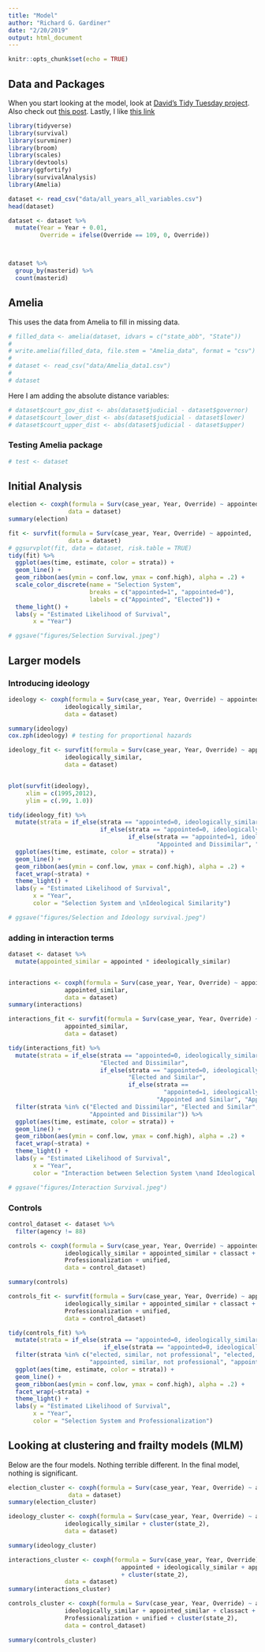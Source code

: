 ```yaml
---
title: "Model"
author: "Richard G. Gardiner"
date: "2/20/2019"
output: html_document
---
```


```r
knitr::opts_chunk$set(echo = TRUE)
```

## Data and Packages

When you start looking at the model, look at [David's Tidy Tuesday project](https://mobile.twitter.com/drob/status/1082318029168566273?s=21). Also check out [this post](https://hockey-graphs.com/2019/01/07/quantifying-differences-between-the-regular-season-and-playoffs-using-survival-analysis/?blogsub=confirming#subscribe-blog).  Lastly, I like [this link](https://rpubs.com/daspringate/survival)

```r
library(tidyverse)
library(survival)
library(survminer)
library(broom)
library(scales)
library(devtools)
library(ggfortify)
library(survivalAnalysis)
library(Amelia)
```

```r
dataset <- read_csv("data/all_years_all_variables.csv")
head(dataset)

dataset <- dataset %>%
  mutate(Year = Year + 0.01,
         Override = ifelse(Override == 109, 0, Override))



dataset %>%
  group_by(masterid) %>%
  count(masterid)
```

## Amelia 

This uses the data from Amelia to fill in missing data.  
```r
# filled_data <- amelia(dataset, idvars = c("state_abb", "State"))
# 
# write.amelia(filled_data, file.stem = "Amelia_data", format = "csv")
# 
# dataset <- read_csv("data/Amelia_data1.csv")
# 
# dataset
```


Here I am adding the absolute distance variables:

```r
# dataset$court_gov_dist <- abs(dataset$judicial - dataset$governor)
# dataset$court_lower_dist <- abs(dataset$judicial - dataset$lower)
# dataset$court_upper_dist <- abs(dataset$judicial - dataset$upper)
```

### Testing Amelia package

```r
# test <- dataset
```


## Initial Analysis

```r
election <- coxph(formula = Surv(case_year, Year, Override) ~ appointed,
                 data = dataset)
summary(election)
```


```r
fit <- survfit(formula = Surv(case_year, Year, Override) ~ appointed,
                 data = dataset)
# ggsurvplot(fit, data = dataset, risk.table = TRUE)
tidy(fit) %>%
  ggplot(aes(time, estimate, color = strata)) +
  geom_line() +
  geom_ribbon(aes(ymin = conf.low, ymax = conf.high), alpha = .2) +
  scale_color_discrete(name = "Selection System",
                       breaks = c("appointed=1", "appointed=0"),
                       labels = c("Appointed", "Elected")) +
  theme_light() +
  labs(y = "Estimated Likelihood of Survival",
       x = "Year")

# ggsave("figures/Selection Survival.jpeg")
```



## Larger models

### Introducing ideology
```r
ideology <- coxph(formula = Surv(case_year, Year, Override) ~ appointed +
                ideologically_similar,
                data = dataset)

summary(ideology)
cox.zph(ideology) # testing for proportional hazards
```



```r
ideology_fit <- survfit(formula = Surv(case_year, Year, Override) ~ appointed +
                ideologically_similar,
                data = dataset)


plot(survfit(ideology),
     xlim = c(1995,2012),
     ylim = c(.99, 1.0))

tidy(ideology_fit) %>%
  mutate(strata = if_else(strata == "appointed=0, ideologically_similar=1", "Elected and Similar",
                          if_else(strata == "appointed=0, ideologically_similar=0", "Elected and Dissimilar",
                                  if_else(strata == "appointed=1, ideologically_similar=0", 
                                          "Appointed and Dissimilar", "Appointed and Similar")))) %>%
  ggplot(aes(time, estimate, color = strata)) +
  geom_line() +
  geom_ribbon(aes(ymin = conf.low, ymax = conf.high), alpha = .2) +
  facet_wrap(~strata) +
  theme_light() +
  labs(y = "Estimated Likelihood of Survival",
       x = "Year",
       color = "Selection System and \nIdeological Similarity")

# ggsave("figures/Selection and Ideology survival.jpeg")
```


### adding in interaction terms


```r
dataset <- dataset %>%
  mutate(appointed_similar = appointed * ideologically_similar)


interactions <- coxph(formula = Surv(case_year, Year, Override) ~ appointed + ideologically_similar +
                appointed_similar,
                data = dataset)
summary(interactions)

interactions_fit <- survfit(formula = Surv(case_year, Year, Override) ~ appointed + ideologically_similar +
                appointed_similar,
                data = dataset)

tidy(interactions_fit) %>%
  mutate(strata = if_else(strata == "appointed=0, ideologically_similar=0, appointed_similar=0", 
                          "Elected and Dissimilar",
                          if_else(strata == "appointed=0, ideologically_similar=1, appointed_similar=0",
                                  "Elected and Similar",
                                  if_else(strata == 
                                            "appointed=1, ideologically_similar=1, appointed_similar=1", 
                                          "Appointed and Similar", "Appointed and Dissimilar")))) %>%
  filter(strata %in% c("Elected and Dissimilar", "Elected and Similar", "Appointed and Similar",
                       "Appointed and Dissimilar")) %>%
  ggplot(aes(time, estimate, color = strata)) +
  geom_line() +
  geom_ribbon(aes(ymin = conf.low, ymax = conf.high), alpha = .2) +
  facet_wrap(~strata) +
  theme_light() +
  labs(y = "Estimated Likelihood of Survival",
       x = "Year",
       color = "Interaction between Selection System \nand Ideological Similarity")  

# ggsave("figures/Interaction Survival.jpeg")
```

### Controls
```r

control_dataset <- dataset %>%
  filter(agency != 88)

controls <- coxph(formula = Surv(case_year, Year, Override) ~ appointed +
                ideologically_similar + appointed_similar + classact + Moralistic + Traditionalistic +
                Professionalization + unified,
                data = control_dataset)

summary(controls)
```



```r
controls_fit <- survfit(formula = Surv(case_year, Year, Override) ~ appointed +
                ideologically_similar + appointed_similar + classact + Moralistic + Traditionalistic +
                Professionalization + unified,
                data = control_dataset)

tidy(controls_fit) %>%
  mutate(strata = if_else(strata == "appointed=0, ideologically_similar=0, appointed_similar=0, classact=FALSE, Moralistic=0, Traditionalistic=0, Professionalization=1, unified=1", "elected, similar, not professional",
                           if_else(strata == "appointed=0, ideologically_similar=0, appointed_similar=0, classact=FALSE, Moralistic=0, Traditionalistic=0, Professionalization=5, unified=1", "elected, similar, most professional", strata))) %>%
  filter(strata %in% c("elected, similar, not professional", "elected, similar, most professional",
                       "appointed, similar, not professional", "appointed, similar, most professional")) %>%
  ggplot(aes(time, estimate, color = strata)) +
  geom_line() +
  geom_ribbon(aes(ymin = conf.low, ymax = conf.high), alpha = .2) +
  facet_wrap(~strata) +
  theme_light() +
  labs(y = "Estimated Likelihood of Survival",
       x = "Year",
       color = "Selection System and Professionalization")  
```


## Looking at clustering and frailty models (MLM)

Below are the four models.  Nothing terrible different.  In the final model, nothing is significant.  
```r
election_cluster <- coxph(formula = Surv(case_year, Year, Override) ~ appointed + cluster(state_2),
                 data = dataset)
summary(election_cluster)
```

```r
ideology_cluster <- coxph(formula = Surv(case_year, Year, Override) ~ appointed +
                ideologically_similar + cluster(state_2),
                data = dataset)

summary(ideology_cluster)
```

```r
interactions_cluster <- coxph(formula = Surv(case_year, Year, Override) ~ 
                                appointed + ideologically_similar + appointed_similar +
                                + cluster(state_2),
                data = dataset)
summary(interactions_cluster)
```

```r
controls_cluster <- coxph(formula = Surv(case_year, Year, Override) ~ appointed +
                ideologically_similar + appointed_similar + classact + Moralistic + Traditionalistic +
                Professionalization + unified + cluster(state_2),
                data = control_dataset)

summary(controls_cluster) 
```

